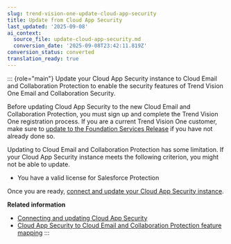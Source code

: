 ```yaml
---
slug: trend-vision-one-update-cloud-app-security
title: Update from Cloud App Security
last_updated: '2025-09-08'
ai_context:
  source_file: update-cloud-app-security.md
  conversion_date: '2025-09-08T23:42:11.819Z'
conversion_status: converted
translation_ready: true
---
```


::: {role="main"}
Update your Cloud App Security instance to Cloud Email and Collaboration Protection to enable the security features of Trend Vision One Email and Collaboration Security.

Before updating Cloud App Security to the new Cloud Email and Collaboration Protection, you must sign up and complete the Trend Vision One registration process. If you are a current Trend Vision One customer, make sure to [update to the Foundation Services Release](update-foundation-services-release.mdx) if you have not already done so.

Updating to Cloud Email and Collaboration Protection has some limitation. If your Cloud App Security instance meets the following criterion, you might not be able to update.

- You have a valid license for Salesforce Protection

Once you are ready, [connect and update your Cloud App Security instance](update-cas.mdx).

**Related information**

- [Connecting and updating Cloud App Security](update-cas.mdx)
- [Cloud App Security to Cloud Email and Collaboration Protection feature mapping](cas-cecp-feature-map.md "View the locations of Cloud App Security features within Cloud Email and Collaboration Protection.")
:::
